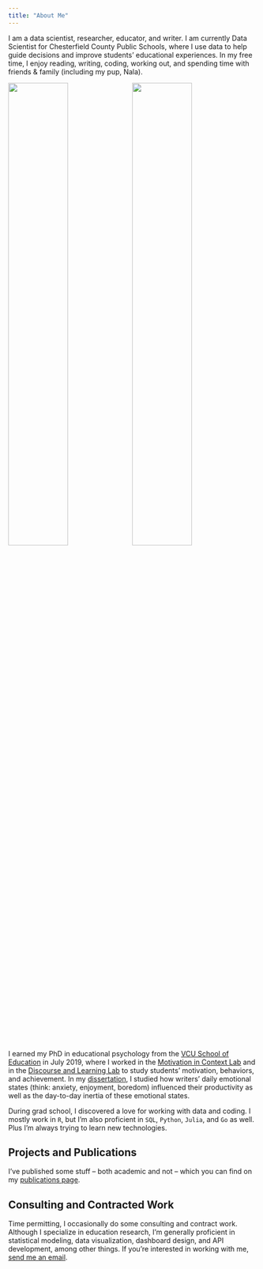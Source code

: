 ```yaml
---
title: "About Me"
---
```


I am a data scientist, researcher, educator, and writer. I am currently Data Scientist for Chesterfield County Public Schools, where I use data to help guide decisions and improve students' educational experiences. In my free time, I enjoy reading, writing, coding, working out, and spending time with friends & family (including my pup, Nala).

![](img/fam.jpg){width=49%} ![](img/nala.jpg){width=49%} 


<br/>

I earned my PhD in educational psychology from the [VCU School of Education](https://soe.vcu.edu/) in July 2019, where I worked in the [Motivation in Context Lab](https://rampages.us/motivationincontext/) and in the [Discourse and Learning Lab](https://disclearnlab.squarespace.com/) to study students' motivation, behaviors, and achievement. In my [dissertation](https://scholarscompass.vcu.edu/etd/5977/), I studied how writers' daily emotional states (think: anxiety, enjoyment, boredom) influenced their productivity as well as the day-to-day inertia of these emotional states.

During grad school, I discovered a love for working with data and coding. I mostly work  in `R`, but I'm also proficient in `SQL`, `Python`, `Julia`, and `Go` as well. Plus I'm always trying to learn new technologies.

## Projects and Publications

I've published some stuff -- both academic and not -- which you can find on my [publications page](pubs.qmd).

## Consulting and Contracted Work

Time permitting, I occasionally do some consulting and contract work. Although I specialize in education research, I'm generally proficient in statistical modeling, data visualization, dashboard design, and API development, among other things. If you're interested in working with me, [send me an email](mailto:eric.ekholm@gmail.com).


